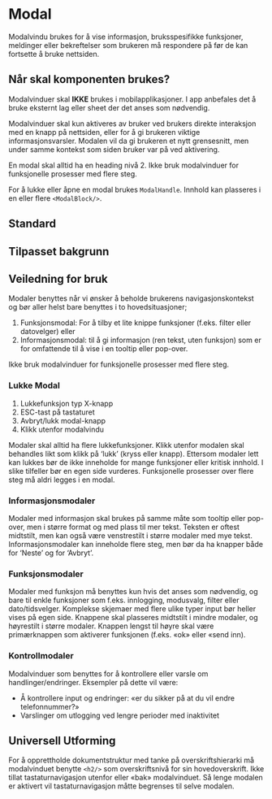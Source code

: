 
<Meta of={ModalStories} />

# Modal

Modalvindu brukes for å vise informasjon, bruksspesifikke funksjoner, meldinger eller bekreftelser som brukeren må respondere på før de kan fortsette å bruke nettsiden.

## Når skal komponenten brukes?

Modalvinduer skal **IKKE** brukes i mobilapplikasjoner. I app anbefales det å bruke eksternt lag eller sheet der det anses som nødvendig.

Modalvinduer skal kun aktiveres av bruker ved brukers direkte interaksjon med en knapp på nettsiden, eller for å gi brukeren viktige informasjonsvarsler. Modalen vil da gi brukeren et nytt grensesnitt, men under samme kontekst som siden bruker var på ved aktivering.

En modal skal alltid ha en heading nivå 2. Ikke bruk modalvinduer for funksjonelle prosesser med flere steg.

For å lukke eller åpne en modal brukes `ModalHandle`. Innhold kan plasseres i en eller flere `<ModalBlock/>`.

## Standard
<Canvas of={ModalStories.Standard} />
<Controls of={ModalStories.Standard} />

## Tilpasset bakgrunn

<Canvas of={ModalStories.Custom} />

## Veiledning for bruk

Modaler benyttes når vi ønsker å beholde brukerens navigasjonskontekst og bør aller helst bare benyttes i to hovedsituasjoner;

1. Funksjonsmodal: For å tilby et lite knippe funksjoner (f.eks. filter eller datovelger) eller
2. Informasjonsmodal: til å gi informasjon (ren tekst, uten funksjon) som er for omfattende til å vise i en tooltip eller pop-over.

Ikke bruk modalvinduer for funksjonelle prosesser med flere steg.

### Lukke Modal

1. Lukkefunksjon typ X-knapp
2. ESC-tast på tastaturet
3. Avbryt/lukk modal-knapp
4. Klikk utenfor modalvindu

Modaler skal alltid ha flere lukkefunksjoner. Klikk utenfor modalen skal behandles likt som klikk på ‘lukk’ (kryss eller knapp).
Ettersom modaler lett kan lukkes bør de ikke inneholde for mange funksjoner eller kritisk innhold. I slike tilfeller bør en egen
side vurderes. Funksjonelle prosesser over flere steg må aldri legges i en modal.

### Informasjonsmodaler
Modaler med informasjon skal brukes på samme måte som tooltip eller pop-over, men i større format og med plass til mer tekst.
Teksten er oftest midtstilt, men kan også være venstrestilt i større modaler med mye tekst.
Informasjonsmodaler kan inneholde flere steg, men bør da ha knapper både for ‘Neste’ og for ‘Avbryt’.

### Funksjonsmodaler

Modaler med funksjon må benyttes kun hvis det anses som nødvendig, og bare til enkle funksjoner som f.eks. innlogging, modusvalg,
filter eller dato/tidsvelger. Komplekse skjemaer med flere ulike typer input bør heller vises på egen side.
Knappene skal plasseres midtstilt i mindre modaler, og høyrestilt i større modaler. Knappen lengst til høyre skal være
primærknappen som aktiverer funksjonen (f.eks. «ok» eller «send inn).

### Kontrollmodaler
Modalvinduer som benyttes for å kontrollere eller varsle om handlinger/endringer. Eksempler på dette vil være:
* Å kontrollere input og endringer: «er du sikker på at du vil endre telefonnummer?»
* Varslinger om utlogging ved lengre perioder med inaktivitet


## Universell Utforming
For å opprettholde dokumentstruktur med tanke på overskriftshierarki må modalvinduet benytte `<h2/>` som overskriftsnivå
for sin hovedoverskrift. Ikke tillat tastaturnavigasjon utenfor eller «bak» modalvinduet. Så lenge modalen er aktivert
vil tastaturnavigasjon måtte begrenses til selve modalen.

